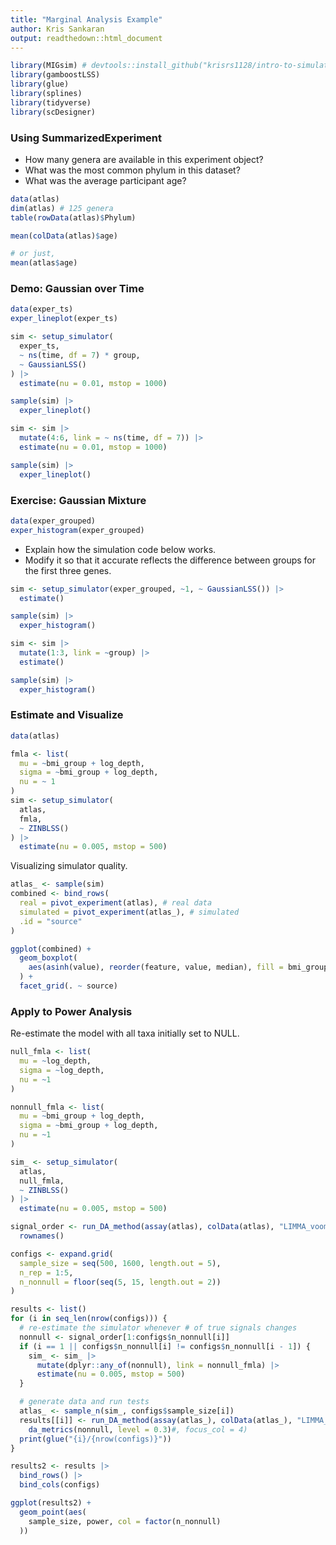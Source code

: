 ```yaml
---
title: "Marginal Analysis Example"
author: Kris Sankaran
output: readthedown::html_document
---
```


```r
library(MIGsim) # devtools::install_github("krisrs1128/intro-to-simulation/MIGsim")
library(gamboostLSS)
library(glue)
library(splines)
library(tidyverse)
library(scDesigner)
```

### Using SummarizedExperiment

* How many genera are available in this experiment object?
* What was the most common phylum in this dataset?
* What was the average participant age?

```r
data(atlas)
dim(atlas) # 125 genera
table(rowData(atlas)$Phylum)

mean(colData(atlas)$age)

# or just,
mean(atlas$age)
```

### Demo: Gaussian over Time

```r
data(exper_ts)
exper_lineplot(exper_ts)
```

```r
sim <- setup_simulator(
  exper_ts,
  ~ ns(time, df = 7) * group,
  ~ GaussianLSS()
) |>
  estimate(nu = 0.01, mstop = 1000)

sample(sim) |>
  exper_lineplot()
```

```r
sim <- sim |>
  mutate(4:6, link = ~ ns(time, df = 7)) |>
  estimate(nu = 0.01, mstop = 1000)

sample(sim) |>
  exper_lineplot()
```


### Exercise: Gaussian Mixture

```r
data(exper_grouped)
exper_histogram(exper_grouped)
```

* Explain how the simulation code below works. 
* Modify it so that it accurate reflects the difference between groups for the first three genes.

```r
sim <- setup_simulator(exper_grouped, ~1, ~ GaussianLSS()) |>
  estimate()

sample(sim) |>
  exper_histogram()
```

```r
sim <- sim |>
  mutate(1:3, link = ~group) |>
  estimate()

sample(sim) |>
  exper_histogram()
```

### Estimate and Visualize

```r
data(atlas)

fmla <- list(
  mu = ~bmi_group + log_depth,
  sigma = ~bmi_group + log_depth,
  nu = ~ 1
)
sim <- setup_simulator(
  atlas,
  fmla,
  ~ ZINBLSS()
) |>
  estimate(nu = 0.005, mstop = 500)
```

Visualizing simulator quality.

```r
atlas_ <- sample(sim)
combined <- bind_rows(
  real = pivot_experiment(atlas), # real data
  simulated = pivot_experiment(atlas_), # simulated
  .id = "source"
)

ggplot(combined) +
  geom_boxplot(
    aes(asinh(value), reorder(feature, value, median), fill = bmi_group)
  ) +
  facet_grid(. ~ source)
```

### Apply to Power Analysis

Re-estimate the model with all taxa initially set to NULL.

```r
null_fmla <- list(
  mu = ~log_depth,
  sigma = ~log_depth,
  nu = ~1
)

nonnull_fmla <- list(
  mu = ~bmi_group + log_depth,
  sigma = ~bmi_group + log_depth,
  nu = ~1
)

sim_ <- setup_simulator(
  atlas,
  null_fmla,
  ~ ZINBLSS()
) |>
  estimate(nu = 0.005, mstop = 500)
```

```r
signal_order <- run_DA_method(assay(atlas), colData(atlas), "LIMMA_voom") |>
  rownames()

configs <- expand.grid(
  sample_size = seq(500, 1600, length.out = 5),
  n_rep = 1:5,
  n_nonnull = floor(seq(5, 15, length.out = 2))
)

results <- list()
for (i in seq_len(nrow(configs))) {
  # re-estimate the simulator whenever # of true signals changes
  nonnull <- signal_order[1:configs$n_nonnull[i]]
  if (i == 1 || configs$n_nonnull[i] != configs$n_nonnull[i - 1]) {
    sim_ <- sim_ |>
      mutate(dplyr::any_of(nonnull), link = nonnull_fmla) |>
      estimate(nu = 0.005, mstop = 500)
  }

  # generate data and run tests
  atlas_ <- sample_n(sim_, configs$sample_size[i])
  results[[i]] <- run_DA_method(assay(atlas_), colData(atlas_), "LIMMA_voom") |>
    da_metrics(nonnull, level = 0.3)#, focus_col = 4)
  print(glue("{i}/{nrow(configs)}"))
}
```

```r
results2 <- results |>
  bind_rows() |>
  bind_cols(configs)

ggplot(results2) +
  geom_point(aes(
    sample_size, power, col = factor(n_nonnull)
  ))
```